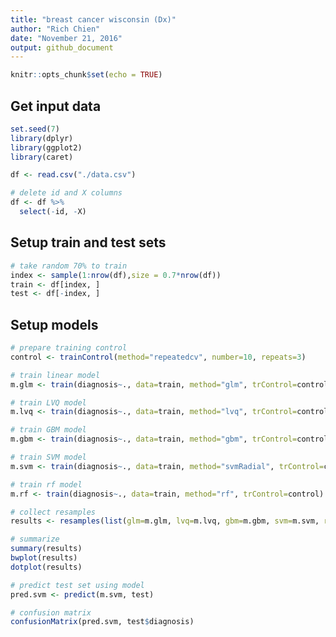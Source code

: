 ```yaml
---
title: "breast cancer wisconsin (Dx)"
author: "Rich Chien"
date: "November 21, 2016"
output: github_document
---
```


```r
knitr::opts_chunk$set(echo = TRUE)
```


## Get input data


```r
set.seed(7)
library(dplyr)
library(ggplot2)
library(caret)

df <- read.csv("./data.csv")

# delete id and X columns
df <- df %>%
  select(-id, -X)
```


## Setup train and test sets

```r

# take random 70% to train
index <- sample(1:nrow(df),size = 0.7*nrow(df)) 
train <- df[index, ] 
test <- df[-index, ] 


```

## Setup models

```r
# prepare training control
control <- trainControl(method="repeatedcv", number=10, repeats=3)

# train linear model
m.glm <- train(diagnosis~., data=train, method="glm", trControl=control)

# train LVQ model
m.lvq <- train(diagnosis~., data=train, method="lvq", trControl=control)

# train GBM model
m.gbm <- train(diagnosis~., data=train, method="gbm", trControl=control, verbose=FALSE)

# train SVM model
m.svm <- train(diagnosis~., data=train, method="svmRadial", trControl=control)

# train rf model
m.rf <- train(diagnosis~., data=train, method="rf", trControl=control)

# collect resamples
results <- resamples(list(glm=m.glm, lvq=m.lvq, gbm=m.gbm, svm=m.svm, rf=m.rf))

# summarize 
summary(results)
bwplot(results)
dotplot(results)

# predict test set using model
pred.svm <- predict(m.svm, test)

# confusion matrix
confusionMatrix(pred.svm, test$diagnosis)
```
